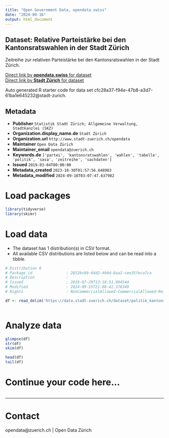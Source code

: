 ```yaml
---
title: "Open Government Data, opendata.swiss"
date: "2024-09-16"
output: html_document
---
```


## Dataset: Relative Parteistärke bei den Kantonsratswahlen in der Stadt Zürich

Zeitreihe zur relativen Parteistärke bei den Kantonsratswahlen in der Stadt Zürich.



[Direct link by **opendata.swiss** for dataset](https://opendata.swiss/de/dataset/relative-parteistarke-bei-den-kantonsratswahlen-in-der-stadt-zurich-seit-19202)<br>
[Direct link by **Stadt Zürich** for dataset](https://data.stadt-zuerich.ch/dataset/politik_kantonsratswahlen_parteistaerke_seit1920_od7025)

Auto generated R starter code for data set cfc28a37-f94e-47b8-a3d7-61ba1e645232@stadt-zurich.

## Metadata

- **Publisher** `Statistik Stadt Zürich; Allgemeine Verwaltung, Stadtkanzlei (SKZ)`
- **Organization.display_name.de** `Stadt Zürich`
- **Organization.url** `http://www.stadt-zuerich.ch/opendata`
- **Maintainer** `Open Data Zürich`
- **Maintainer_email** `opendata@zuerich.ch`
- **Keywords.de** `['partei', 'kantonsratswahlen', 'wahlen', 'tabelle', 'politik', 'sasa', 'zeitreihe', 'sachdaten']`
- **Issued** `2019-03-04T00:00:00`
- **Metadata_created** `2023-10-30T01:57:56.648983`
- **Metadata_modified** `2024-09-16T03:07:47.637982`


# Load packages

```r

library(tidyverse)
library(skimr)

```

# Load data

-   The dataset has 1 distribution(s) in CSV format.
-   All available CSV distributions are listed below and can be read into a tibble.

```r

# Distribution 0
# Package_id               : 2852bc89-64d2-404d-8aa1-cee35feca7ca
# Description              : 
# Issued                   : 2019-07-29T13:18:51.964544
# Modified                 : 2024-09-15T21:08:42.376349
# Rights                   : NonCommercialAllowed-CommercialAllowed-ReferenceNotRequired

df <- read_delim('https://data.stadt-zuerich.ch/dataset/politik_kantonsratswahlen_parteistaerke_seit1920_od7025/download/POL702OD7025.csv')



```

# Analyze data

```r

glimpse(df)
str(df)
skim(df)

head(df)
tail(df)

```

# Continue your code here...

```r

```

------------------------------------------------------------------------

# Contact

opendata@zuerich.ch | Open Data Zürich
